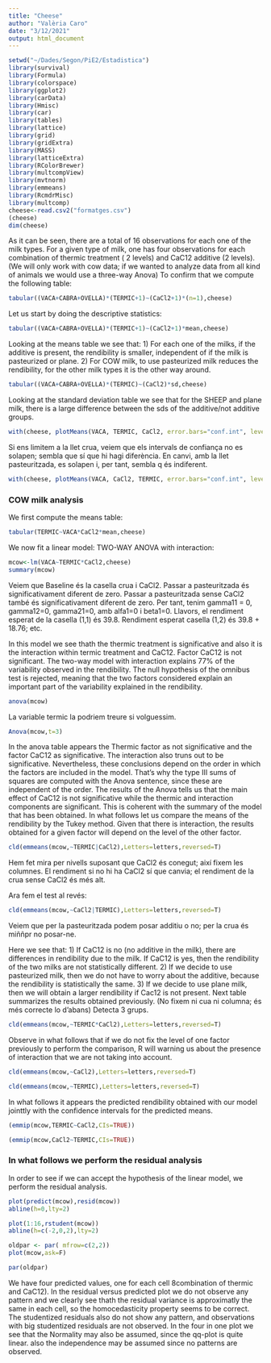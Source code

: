 ```yaml
---
title: "Cheese"
author: "Valèria Caro"
date: "3/12/2021"
output: html_document
---
```

```r
setwd("~/Dades/Segon/PiE2/Estadistica")
library(survival)
library(Formula)
library(colorspace)
library(ggplot2)
library(carData)
library(Hmisc)
library(car)
library(tables)
library(lattice)
library(grid)
library(gridExtra)
library(MASS)
library(latticeExtra)
library(RColorBrewer)
library(multcompView)
library(mvtnorm)
library(emmeans)
library(RcmdrMisc)
library(multcomp)
cheese<-read.csv2("formatges.csv")
(cheese)
dim(cheese)
```
As it can be seen, there are a total of 16 observations for each one of the milk types. For a given type of milk, one has four observations for each combination of thermic treatment ( 2 levels) and CaC12 additive (2 levels). (We will only work with cow data; if we wanted to analyze data from all kind of animals we would use a three-way Anova)
To confirm that we compute the following table:
```r
tabular((VACA+CABRA+OVELLA)*(TERMIC+1)~(CaCl2+1)*(n=1),cheese)
```
Let us start by doing the descriptive statistics:
```r
tabular((VACA+CABRA+OVELLA)*(TERMIC+1)~(CaCl2+1)*mean,cheese)
```
Looking at the means table we see that:
  1) For each one of the milks, if the additive is present, the rendibility is smaller, independent of if the     milk is pasteurized or plane.
  2) For COW milk, to use pasteurized milk reduces the rendibility, for the other milk types it is the other
    way around.
```r
tabular((VACA+CABRA+OVELLA)*(TERMIC)~(CaCl2)*sd,cheese)
```
Looking at the standard deviation table we see that for the SHEEP and plane milk, there is a large difference
between the sds of the additive/not additive groups.
```r
with(cheese, plotMeans(VACA, TERMIC, CaCl2, error.bars="conf.int", level=0.95, connect=TRUE))
```
Si ens limitem a la llet crua, veiem que els intervals de confiança no es solapen; sembla que sí que hi hagi diferència. En canvi, amb la llet pasteuritzada, es solapen i, per tant, sembla q és indiferent.
```r
with(cheese, plotMeans(VACA, CaCl2, TERMIC, error.bars="conf.int", level=0.95, connect=TRUE))
```
### COW milk analysis
We first compute the means table:
```r
tabular(TERMIC~VACA*CaCl2*mean,cheese)
```
We now fit a linear model: TWO-WAY ANOVA with interaction:
```r
mcow<-lm(VACA~TERMIC*CaCl2,cheese)
summary(mcow)
```
Veiem que Baseline és la casella crua i CaCl2. Passar a pasteuritzada és significativament diferent de zero. Passar a pasteuritzada sense CaCl2 també és significativament diferent de zero.
Per tant, tenim gamma11 = 0, gamma12=0, gamma21=0, amb alfa1=0 i beta1=0. Llavors, el rendiment esperat de la casella (1,1) és 39.8. Rendiment esperat casella (1,2) és 39.8 + 18.76; etc.

In this model we see thath the thermic treatment is significative and also it is the interaction within termic treatment and CaC12. Factor CaC12 is not significant. The two-way model with interaction explains 77% of the variability observed in the rendibility. The null hypothesis of the omnibus test is rejected, meaning that the two factors considered explain an important part of the variability explained in the rendibility.
```r
anova(mcow)
```
La variable termic la podriem treure si volguessim.
```r
Anova(mcow,t=3)
```
In the anova table appears the Thermic factor as not significative and the factor CaC12 as significative. The
interaction also truns out to be significative. Nevertheless, these conclusions depend on the order in which
the factors are included in the model. That’s why the type III sums of squares are computed with the Anova
sentence, since these are independent of the order. The results of the Anova tells us that the main effect of
CaC12 is not significative while the thermic and interaction components are significant. This is coherent with the summary of the model that has been obtained.
In what follows let us compare the means of the rendibility by the Tukey method. Given that there is
interaction, the results obtained for a given factor will depend on the level of the other factor.
```r
cld(emmeans(mcow,~TERMIC|CaCl2),Letters=letters,reversed=T)
```
Hem fet mira per nivells suposant que CaCl2 és conegut; així fixem les columnes.
El rendiment si no hi ha CaCl2 sí que canvia; el rendiment de la crua sense CaCl2 és més alt.

Ara fem el test al revés:
```r
cld(emmeans(mcow,~CaCl2|TERMIC),Letters=letters,reversed=T)
```
Veiem que per la pasteuritzada podem posar additiu o no; per la crua és miññpr no posar-ne.

Here we see that:
1) If CaC12 is no (no additive in the milk), there are differences in rendibility due to the milk. If CaC12 is
yes, then the rendibility of the two milks are not statistically different.
2) If we decide to use pasteurized milk, then we do not have to worry about the additive, because the
rendibility is statistically the same.
3) If we decide to use plane milk, then we will obtain a larger rendibility if Cac12 is not present.
Next table summarizes the results obtained previously.
(No fixem ni cua ni columna; és més correcte lo d'abans)
Detecta 3 grups.
```r
cld(emmeans(mcow,~TERMIC*CaCl2),Letters=letters,reversed=T)
```
Observe in what follows that if we do not fix the level of one factor previously to perform the comparison, R will warning us about the presence of interaction that we are not taking into account.
```r
cld(emmeans(mcow,~CaCl2),Letters=letters,reversed=T)
```
```r
cld(emmeans(mcow,~TERMIC),Letters=letters,reversed=T)
```
In what follows it appears the predicted rendibility obtained with our model jointtly with the confidence
intervals for the predicted means.
```r
(emmip(mcow,TERMIC~CaCl2,CIs=TRUE))
```
```r
(emmip(mcow,CaCl2~TERMIC,CIs=TRUE))
```
### In what follows we perform the residual analysis
In order to see if we can accept the hypothesis of the linear model, we perform the residual analysis.
```r
plot(predict(mcow),resid(mcow))
abline(h=0,lty=2)
```
```r
plot(1:16,rstudent(mcow))
abline(h=c(-2,0,2),lty=2)
```
```r
oldpar <- par( mfrow=c(2,2))
plot(mcow,ask=F)
```
```r
par(oldpar)
```

We have four predicted values, one for each cell 8combination of thermic and CaC12). In the residual versus
predicted plot we do not observe any pattern and we clearly see thath the residual variance is approximatly
the same in each cell, so the homocedasticity property seems to be correct.
The studentized residuals also do not show any pattern, and observations with big studentized residuals are
not observed.
In the four in one plot we see that the Normality may also be assumed, since the qq-plot is quite linear. also the independence may be assumed since no patterns are observed.

